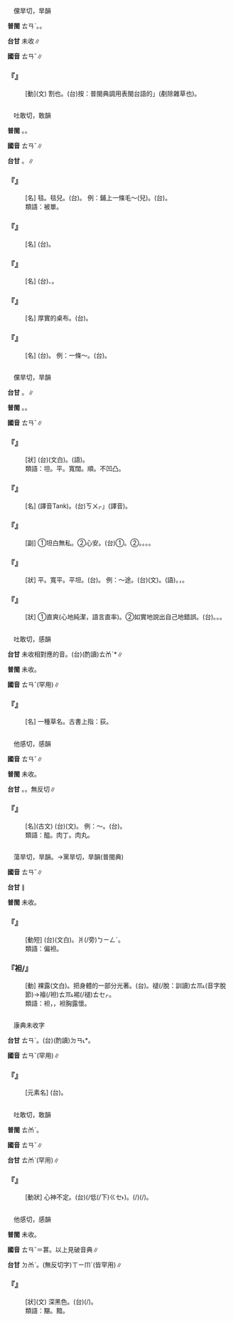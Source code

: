 
=={{ruby|<mark>&#xffa79;</mark>|ㄊㄢˇ}}==

　儻旱切，旱韻

'''普閩''' <rt>ㄊㄢˋ</rt>。{{ruby|(白)|ㄊㄨㆩˋ}}。

'''台甘''' 未收∥

'''國音''' <rt>ㄊㄢˇ</rt>∥

    

==='''『{{ruby|<mark>&#xffa79;</mark>|ㄊㄢˇ}}』'''===
: [動](文) 割也。(台)按：普閩典調用表閩台語的{{ruby|「|ㄊㄢˋ}}{{ruby|/|ㄊㄨㄚˋ}}」(剷除雜草也)。
    

=={{ruby|毯|ㄊㄢˇ}}==

　吐敢切，敢韻

'''普閩''' {{ruby|(文)|ㄊㆰˋ}}。{{ruby|(語)|ㄊㄢˋ}}。

'''國音''' <rt>ㄊㄢˇ</rt>∥

'''台甘''' {{ruby|(文)|ㄊㆰˋ}}。{{ruby|(語)|ㄊㄢˋ}}∥

    

==='''『{{ruby|毯|ㄊㄢˇ}}』'''===
: [名] 毯{{ruby|子|·ㄗˇ}}。毯兒。(台){{ruby|毯|ㄊㄢˋ}}{{ruby|仔|ㄚ}}。 例：鋪上一條毛～(兒)。(台){{ruby|舒|ㄘㄨ}}{{ruby|一|ㄐㄧㆵ ͘}}{{ruby|領|ㄋㄧㄚˋ}}{{ruby|鳥|ㄐㄧㄠˋ}}{{ruby|毛|ㄇㆦˊ}}{{ruby|/|ㄇㆭˊ}}{{ruby|毯|ㄊㄢˋ}}。
:類語：被單。
:
    

==='''『{{ruby|毛|ㄇㄠˊ}}{{ruby|毯|ㄊㄢˇ}}』'''===
: [名] (台){{ruby|鳥|ㄐㄧㄠˋ}}{{ruby|毛|ㄇㆦˊ}}{{ruby|/|ㄇㆭˊ}}{{ruby|毯|ㄊㄢˋ}}。
    

==='''『{{ruby|地|ㄉㄧˋ}}{{ruby|毯|ㄊㄢˇ}}』'''===
: [名] (台){{ruby|地|ㄉㄨㆤ˫}}{{ruby|/|ㄉㆤ˫}}{{ruby|毯|ㄊㄢˋ}}、{{ruby|地|ㄉㄨㆤ˫}}{{ruby|/|ㄉㆤ˫}}{{ruby|氈|ㄐㄧㄢ}}。
    

==='''『{{ruby|桌|ㄓㄨㄛ}}{{ruby|毯|ㄊㄢˇ}}』'''===
: [名] 厚實的桌布。(台){{ruby|指|ㄍㄧˋ}}{{ruby|/|ㄐㄧˋ}}{{ruby|較|ㄎㄚㆷ}}{{ruby|厚|ㄍㄠ˫}}{{ruby|料|ㄌㄧㄠ˫}}{{ruby|丌|ㆤ}}{{ruby|桌|ㄉㄜㆷ}}{{ruby|巾|ㄍㄨㄣ}}{{ruby|/|ㄍㄧㄣ}}。
    

==='''『{{ruby|床|ㄔㄨㄤˊ}}{{ruby|毯|ㄊㄢˇ}}』'''===
: [名] (台){{ruby|毯|ㄊㄢˋ}}{{ruby|仔|ㄚ}}。 例：一條～。(台){{ruby|一|ㄐㄧㆵ ͘}}{{ruby|領|ㄋㄧㄚˋ}}{{ruby|毯|ㄊㄢˋ}}{{ruby|仔|ㄚ}}。
    

=={{ruby|坦|ㄊㄢˇ}}==

　儻旱切，旱韻

'''台甘''' {{ruby|(文)|ㄊㄢˋ}}。{{ruby|(語)|ㄊㆩˋ}}∥

'''普閩''' {{ruby|(文)|ㄊㄢˋ}}。{{ruby|(語)|ㄊㆩˋ}}。

'''國音''' <rt>ㄊㄢˇ</rt>∥

    

==='''『{{ruby|平|ㄆㄧㄥˊ}}{{ruby|坦|ㄊㄢˇ}}』'''===
: [狀] (台){{ruby|平|ㄅㄧㄥˊ}}{{ruby|坦|ㄊㄢˋ}}(文白)。{{ruby|平|ㄅㆪˊ}}{{ruby|/|ㄅㆥˊ}}{{ruby|坦|ㄊㆩˋ}}(語)。
:類語：坦。平。寬闊。順。不凹凸。
:
    

==='''『{{ruby|坦|ㄊㄢˇ}}{{ruby|克|ㄎㄜˋ}}』'''===
: [名] (譯音Tank)。(台){{ruby|「|ㄊㄤˋ}}<rt>ㄎㄨㆷ</rt>」(譯音)。
    

==='''『{{ruby|坦|ㄊㄢˇ}}{{ruby|然|ㄖㄢˊ}}』'''===
: [副] ①坦白無私。②心安。(台)①{{ruby|無|ㆠㄜˊ}}{{ruby|私|ㄙㄨ}}{{ruby|偏|ㄆㄧㄢ}}{{ruby|丌|ㆤ}}{{ruby|款|ㄎㄨㄢˋ}}。②{{ruby|安|ㄢ}}{{ruby|心|ㄒㄧㆬ}}。{{ruby|心|ㄒㄧㆬ}}{{ruby|安|ㄢ}}。{{ruby|心|ㄒㄧㆬ}}{{ruby|內|ㄌㄞ˫}}{{ruby|平|ㄅㄧㄥˊ}}{{ruby|靜|ㄐㄧㄥ˫}}。{{ruby|無|ㆠㄜˊ}}{{ruby|掛|ㄍㄨㄚ˪}}{{ruby|無|ㆠㄜˊ}}{{ruby|慮|ㄌㄨ˫}}。
    

==='''『{{ruby|坦|ㄊㄢˇ}}』'''===
: [狀] 平。寬平。平坦。(台){{ruby|平|ㄅㆥ}}{{ruby|→|ㄅㆥˊ}}{{ruby|坦|ㄊㆩˋ}}。 例：～途。(台){{ruby|坦|ㄊㄢˋ}}{{ruby|途|ㄉㆦˊ}}(文)。{{ruby|平|ㄅㆪˊ}}{{ruby|/|ㄅㆥˊ}}{{ruby|路|ㄌㆦ˫}}(語)。{{ruby|<mark>&#xffa45;</mark>|ㆠㆤ˫}}{{ruby|/|ㆠㄨㆤ˫}}{{ruby|嵁|ㄎㆰ}}{{ruby|嵁|ㄎㆰ}}{{ruby|硈|ㄎㄧㄚㆵ ͘}}{{ruby|硈|ㄎㄧㄚㆵ ͘}}，{{ruby|好|ㄏㄜˋ}}{{ruby|行|ㄍㄧㆩˊ}}。
    

==='''『{{ruby|坦|ㄊㄢˇ}}{{ruby|白|ㄅㄞˊ}}』'''===
: [狀] ①直爽(心地純潔，語言直率)。②如實地說出自己地錯誤。(台){{ruby|坦|ㄊㄢˋ}}{{ruby|白|ㄅㆤㆷ ͘}}。{{ruby|無|ㆠㄜˊ}}{{ruby|掩|ㆰ}}{{ruby|無|ㆠㄜˊ}}{{ruby|蓋|ㄎㆰ˪}}。{{ruby|照|ㄐㄧㄠ˪}}{{ruby|實|ㄒㄧㆵ ͘}}{{ruby|講|ㄍㆲˋ}}。
    

=={{ruby|菼|ㄊㄢˇ}}==

　吐敢切，感韻

'''台甘''' 未收相對應的音。(台)(酌讀)<rt>ㄊㆰˋ</rt>*∥

'''普閩''' 未收。

'''國音''' <rt>ㄊㄢˇ</rt>(罕用)∥

    

==='''『{{ruby|菼|ㄊㄢˇ}}』'''===
: [名] 一種草名。古書上指：荻。
    

=={{ruby|醓|ㄊㄢˇ}}==

　他感切，感韻

'''國音''' <rt>ㄊㄢˇ</rt>∥

'''普閩''' 未收。

'''台甘''' {{ruby|(文)|ㄊㆰˋ}}。{{ruby|(文)|ㄊㆰ}}。無反切∥

    

==='''『{{ruby|醓|ㄊㄢˇ}}』'''===
: [名](古文) (台)(文){{ruby|肉|ㆠㄚㆷ}}{{ruby|醬|ㄐㄧㆧ˪}}{{ruby|/|ㄐㄧㆫ˪}}。 例：～{{ruby|醢|ㄏㄞˇ}}。(台){{ruby|有|ㄨ˫}}{{ruby|汁|ㄗㄚㆴ}}{{ruby|/|ㄐㄧㄚㆴ}}{{ruby|丌|ㆤ}}{{ruby|肉|ㆠㄚㆷ}}{{ruby|醬|ㄐㄧㆧ˪}}{{ruby|/|ㄐㄧㆫ˪}}。
:類語：醓。肉丁。肉丸。
:
    

=={{ruby|袒|ㄊㄢˇ}}==

　蕩旱切，旱韻。→黨旱切，旱韻(普閩典)

'''國音''' <rt>ㄊㄢˇ</rt>∥

'''台甘''' {{ruby|(文)|ㄊㄢˋ}}∥

'''普閩''' 未收。

    

==='''『{{ruby|袒|ㄊㄢˇ}}{{ruby|護|ㄏㄨˋ}}』'''===
: [動短] (台){{ruby|袒|ㄊㄢˋ}}{{ruby|護|ㄏㆦ˫}}(文白)。{{ruby|為|ㄨㄧ˫}}{{ruby|歸|ㄍㄨㄧ}}爿(/旁)<rt>ㄅㄧㄥˊ</rt>。
:類語：偏袒。
:
    

==='''『袒/{{ruby|襢|ㄊㄢˇ}}』'''===
: [動] 裸露(文白)。把身體的一部分光著。(台){{ruby|<mark>&#xffeac;</mark>|ㄌㄨㆵ ͘}}{{ruby|手|ㄑㄧㄨˋ}}{{ruby|<mark>&#xffc57;</mark>|ㆭˋ}}。褪(/脫：訓讀)<rt>ㄊㆭ˪</rt>(音字脫節){{ruby|外|ㆣㄨㄚ˫}}{{ruby|衫|ㄙㆩ}}→襢(/袒)<rt>ㄊㆭ˪</rt>{{ruby|剝|ㄅㄚㆶ}}裼(/褪)<rt>ㄊㆤㆷ</rt>。
:類語：袒，{{ruby|裼|ㄒㄧ}}{{ruby|/|ㄒㄧˊ}}{{ruby|裎|ㄔㄥˊ}}，袒胸露懷。
:
    

=={{ruby|鉭|ㄊㄢˇ}}==

　康典未收字

'''台甘''' <rt>ㄊㄢˋ</rt>。(台)(酌讀)<rt>ㄉㄢ˪</rt>*。

'''國音''' <rt>ㄊㄢˇ</rt>{{ruby|。|ㄉㄢˋ}}(罕用)∥

    

==='''『{{ruby|鉭|ㄊㄢˇ}}』'''===
: [元素名] (台){{ruby|鉭|ㄉㄢ˪}}。
    

=={{ruby|忐|ㄊㄢˇ}}==

　吐敢切，敢韻

'''普閩''' <rt>ㄊㆰˋ</rt>。

'''國音''' <rt>ㄊㄢˇ</rt>∥

'''台甘''' <rt>ㄊㆰˋ</rt>{{ruby|。|ㄎㄨㄣˋ}}(罕用)∥

    

==='''『{{ruby|忐|ㄊㄢˇ}}{{ruby|忑|ㄊㄜˋ}}』'''===
: [動狀] 心神不定。(台){{ruby|心|ㄒㄧㆬ}}({{ruby|高|ㄍㄨㄢˊ}}{{ruby|也|ㄧㄚ˫}}/低(/下)<rt>ㄍㆤ˫</rt>{{ruby|也|ㄧㄚ˫}})。{{ruby|心|ㄒㄧㆬ}}{{ruby|肝|ㄍㄨㆩ}}(/{{ruby|臟|ㄗㆲ˫}}){{ruby|噗|ㄆㆦㆶ ͘}}{{ruby|噗|ㄆㆦㆶ ͘}}{{ruby|掅|ㄑㄧㄥˋ}}(/{{ruby|彈|ㄉㄨㆩ˫}})。
    

=={{ruby|黮|ㄊㄢˇ}}==

　他感切，感韻

'''普閩''' 未收。

'''國音''' <rt>ㄊㄢˇ</rt>{{ruby|。|ㄕㄣˋ}}＝葚。以上見破音典∥

'''台甘''' <rt>ㄉㆰˋ</rt>。(無反切字)<rt>ㄒㄧㆬˊ</rt>(皆罕用)∥

    

==='''『{{ruby|黮|ㄊㄢˇ}}』'''===
: [狀](文) 深黑色。(台){{ruby|桑|ㄙㆭ}}{{ruby|材|ㄗㄞˊ}}(/{{ruby|桑|ㄙㆭ}}{{ruby|葚|ㄙㄨㄧˊ}}){{ruby|丌|ㆤ}}{{ruby|黑|ㆦ}}{{ruby|色|ㄒㄧㆤㆶ}}。
:類語：黮。黯。
:
    
